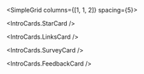 
<Meta title="Oversikt/Introduksjon" />

<Banner>

<Box>
<IntroCardGrid>
<IntroButton
  icon="grid_on"
  href="/?path=/docs/oversikt-komponentoversikt--docs"
  title="Komponenter"
  description="Et bibliotek med komponenter, forhåndsvisninger, kildekode og retningslinjer for bruk."
/>

<IntroButton
  icon="palette"
  href="/?path=/docs/designfundament-farger--docs"
  title="Tokens"
  description="Alt av farger, størrelser og andre tokens som brukes i designsystemet."
/>

<IntroButton
  icon="insert_emoticon"
  href="/?path=/docs/media-ikoner--docs"
  title="Ikoner"
  description="En oversikt over ikonbiblioteket som Kartverket bruker."
/>
</IntroCardGrid>

<IntroCardGrid>
<IntroButton
  icon="grid_on"
  href="https://www.kartverket.no/om-kartverket/kartverkets-identitet"
  title="Visuell identitet"
  isExternal
  description="Bli kjent med Kartverket sin merkevare. Veiledning og retningslinjer til deg som skal ta identiteten i bruk."
/>

<IntroButton
  icon="palette"
  href="/?path=/docs/for-utviklere-kom-i-gang--docs"
  title="For utviklere"
  description="Kom i gang som utvikler som skal ta i bruk designsystemet."
/>

<IntroButton
  icon="insert_emoticon"
  href="/?path=/docs/for-designere-kom-i-gang--docs"
  title="For designere"
  description="Kom i gang som designer som skal ta i bruk designsystemet."
/>

</IntroCardGrid>
</Box>
</Banner>

<SimpleGrid columns={[1, 1, 2]} spacing={5}>

<IntroCards.StarCard />

<IntroCards.LinksCard />

<IntroCards.SurveyCard />

<IntroCards.FeedbackCard />

</SimpleGrid>
